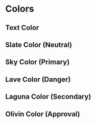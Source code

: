 
<Meta title="Foundations/Colors" />

# Colors

## Text Color

<ColorDocWrapper>
  <ColorDoc name="Ink" color="#121212" />
  <ColorDoc name="Link" color="#2f78cf" />
  <ColorDoc name="Pencil" color="#7c8187" />
  <ColorDoc name="Disabled" color="#a5aab0" />
  <ColorDoc name="Success" color="#ffb209" />
  <ColorDoc name="Danger" color="#cc292e" />
</ColorDocWrapper>

## Slate Color (Neutral)

<ColorDocWrapper>
  <ColorDoc name="50" color="#f5f7fa" />
  <ColorDoc name="100" color="#edeff2" />
  <ColorDoc name="200" color="#e3e5e8" />
  <ColorDoc name="300" color="#d7dade" />
  <ColorDoc name="400" color="#c9ccd1" />
  <ColorDoc name="500" color="#a5aab0" />
  <ColorDoc name="600" color="#7c8187" />
  <ColorDoc name="700" color="#60656b" />
  <ColorDoc name="800" color="#484c52" />
  <ColorDoc name="900" color="#363a3f" />
</ColorDocWrapper>

## Sky Color (Primary)

<ColorDocWrapper>
  <ColorDoc name="50" color="#e7f0fd" />
  <ColorDoc name="100" color="#d5e8fc" />
  <ColorDoc name="200" color="#acd4fa" />
  <ColorDoc name="300" color="#81b7f0" />
  <ColorDoc name="400" color="#5f9ce2" />
  <ColorDoc name="500" color="#2f78cf" />
  <ColorDoc name="600" color="#225db2" />
  <ColorDoc name="700" color="#174595" />
  <ColorDoc name="800" color="#0e3078" />
  <ColorDoc name="900" color="#092163" />
</ColorDocWrapper>

## Lave Color (Danger)

<ColorDocWrapper>
  <ColorDoc name="50" color="#fdf0e7" />
  <ColorDoc name="100" color="#fce1d4" />
  <ColorDoc name="200" color="#f9bcaa" />
  <ColorDoc name="300" color="#ef8d7c" />
  <ColorDoc name="400" color="#e06159" />
  <ColorDoc name="500" color="#cc292e" />
  <ColorDoc name="600" color="#af1d2f" />
  <ColorDoc name="700" color="#92142e" />
  <ColorDoc name="800" color="#760d2c" />
  <ColorDoc name="900" color="#61072a" />
</ColorDocWrapper>

## Laguna Color (Secondary)

<ColorDocWrapper>
  <ColorDoc name="50" color="#fffae5" />
  <ColorDoc name="100" color="#fff5cd" />
  <ColorDoc name="200" color="#ffe99c" />
  <ColorDoc name="300" color="#ffda6b" />
  <ColorDoc name="400" color="#ffcb46" />
  <ColorDoc name="500" color="#ffb209" />
  <ColorDoc name="600" color="#db9106" />
  <ColorDoc name="700" color="#b77404" />
  <ColorDoc name="800" color="#935802" />
  <ColorDoc name="900" color="#7a4501" />
</ColorDocWrapper>

## Olivin Color (Approval)

<ColorDocWrapper>
  <ColorDoc name="50" color="#f2fded" />
  <ColorDoc name="100" color="#e4fbdb" />
  <ColorDoc name="200" color="#c4f8b8" />
  <ColorDoc name="300" color="#99eb8f" />
  <ColorDoc name="400" color="#70d86f" />
  <ColorDoc name="500" color="#43bf4d" />
  <ColorDoc name="600" color="#30a444" />
  <ColorDoc name="700" color="#21893c" />
  <ColorDoc name="800" color="#156e34" />
  <ColorDoc name="900" color="#0c5b2f" />
</ColorDocWrapper>
